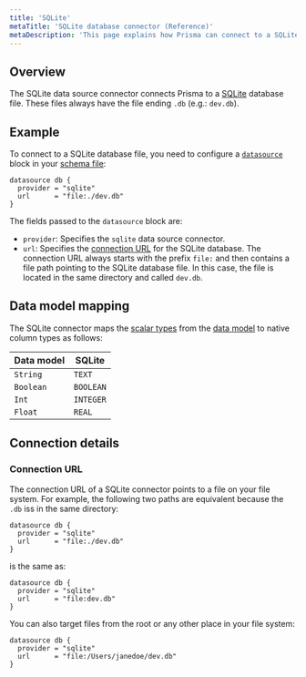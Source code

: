 ```yaml
---
title: 'SQLite'
metaTitle: 'SQLite database connector (Reference)'
metaDescription: 'This page explains how Prisma can connect to a SQLite database using the SQLite database connector.'
---
```


## Overview

The SQLite data source connector connects Prisma to a [SQLite](https://www.sqlite.org/) database file. These files always have the file ending `.db` (e.g.: `dev.db`).

## Example

To connect to a SQLite database file, you need to configure a [`datasource`](../tools-and-interfaces/prisma-schema/data-sources) block in your [schema file](../tools-and-interfaces/prisma-schema/prisma-schema-file):

```prisma
datasource db {
  provider = "sqlite"
  url      = "file:./dev.db"
}
```

The fields passed to the `datasource` block are:

- `provider`: Specifies the `sqlite` data source connector.
- `url`: Specifies the [connection URL](connection-urls) for the SQLite database. The connection URL always starts with the prefix `file:` and then contains a file path pointing to the SQLite database file. In this case, the file is located in the same directory and called `dev.db`.

## Data model mapping

The SQLite connector maps the [scalar types](../tools-and-interfaces/prisma-schema/data-model#scalar-types) from the [data model](../tools-and-interfaces/prisma-schema/data-model) to native column types as follows:

| Data model | SQLite    |
| ---------- | --------- |
| `String`   | `TEXT`    |
| `Boolean`  | `BOOLEAN` |
| `Int`      | `INTEGER` |
| `Float`    | `REAL`    |

## Connection details

### Connection URL

The connection URL of a SQLite connector points to a file on your file system. For example, the following two paths are equivalent because the `.db` iss in the same directory:

```prisma
datasource db {
  provider = "sqlite"
  url      = "file:./dev.db"
}
```

is the same as:

```prisma
datasource db {
  provider = "sqlite"
  url      = "file:dev.db"
}
```

You can also target files from the root or any other place in your file system:

```prisma
datasource db {
  provider = "sqlite"
  url      = "file:/Users/janedoe/dev.db"
}
```
